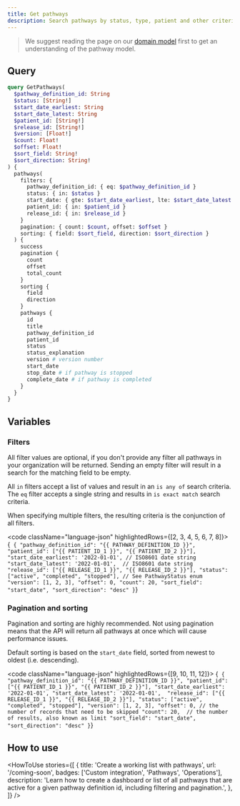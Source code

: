 ```yaml
---
title: Get pathways
description: Search pathways by status, type, patient and other criteria
---
```


> We suggest reading the page on our [domain model](/awell-orchestration/docs/getting-started/domain-model) first to get an understanding of the pathway model.

## Query

```graphql
query GetPathways(
  $pathway_definition_id: String
  $status: [String!]
  $start_date_earliest: String
  $start_date_latest: String
  $patient_id: [String!]
  $release_id: [String!]
  $version: [Float!]
  $count: Float!
  $offset: Float!
  $sort_field: String!
  $sort_direction: String!
) {
  pathways(
    filters: {
      pathway_definition_id: { eq: $pathway_definition_id }
      status: { in: $status }
      start_date: { gte: $start_date_earliest, lte: $start_date_latest }
      patient_id: { in: $patient_id }
      release_id: { in: $release_id }
    }
    pagination: { count: $count, offset: $offset }
    sorting: { field: $sort_field, direction: $sort_direction }
  ) {
    success
    pagination {
      count
      offset
      total_count
    }
    sorting {
      field
      direction
    }
    pathways {
      id
      title
      pathway_definition_id
      patient_id
      status
      status_explanation
      version # version number
      start_date
      stop_date # if pathway is stopped
      complete_date # if pathway is completed
    }
  }
}
```

## Variables

### Filters

All filter values are optional, if you don't provide any filter all pathways in your organization will be returned.
Sending an empty filter will result in a search for the matching field to be empty.

All `in` filters accept a list of values and result in an `is any of` search criteria. The `eq` filter accepts a single string and results in `is exact match` search criteria.

When specifying multiple filters, the resulting criteria is the conjunction of all filters.

<code className="language-json" highlightedRows={[2, 3, 4, 5, 6, 7, 8]}>
  {`
  {
    "pathway_definition_id": "{{ PATHWAY_DEFINITION_ID }}",
    "patient_id": ["{{ PATIENT_ID_1 }}", "{{ PATIENT_ID_2 }}"],
    "start_date_earliest": '2022-01-01', // ISO8601 date string
    "start_date_latest": '2022-01-01',  // ISO8601 date string
    "release_id": ["{{ RELEASE_ID_1 }}", "{{ RELEASE_ID_2 }}"],
    "status": ["active", "completed", "stopped"], // See PathwayStatus enum
    "version": [1, 2, 3],
    "offset": 0,
    "count": 20,
    "sort_field": "start_date",
    "sort_direction": "desc"
  }`}
</code>

### Pagination and sorting

Pagination and sorting are highly recommended. Not using pagination means that the API will return all pathways at once which will cause performance issues.

Default sorting is based on the `start_date` field, sorted from newest to oldest (i.e. descending).

<code className="language-json" highlightedRows={[9, 10, 11, 12]}>
  {`
  {
    "pathway_definition_id": "{{ PATHWAY_DEFINITION_ID }}",
    "patient_id": ["{{ PATIENT_ID_1 }}", "{{ PATIENT_ID_2 }}"],
    "start_date_earliest": '2022-01-01',
    "start_date_latest": '2022-01-01', 
    "release_id": ["{{ RELEASE_ID_1 }}", "{{ RELEASE_ID_2 }}"],
    "status": ["active", "completed", "stopped"],
    "version": [1, 2, 3],
    "offset": 0, // the number of records that need to be skipped
    "count": 20,  // the number of results, also known as limit
    "sort_field": "start_date",
    "sort_direction": "desc"
  }`}
</code>

## How to use

<HowToUse
  stories={[
    {
      title: 'Create a working list with pathways',
      url: '/coming-soon',
      badges: ['Custom integration', 'Pathways', 'Operations'],
      description:
        'Learn how to create a dashboard or list of all pathways that are active for a given pathway definition id, including filtering and pagination.',
    },
  ]}
/>
